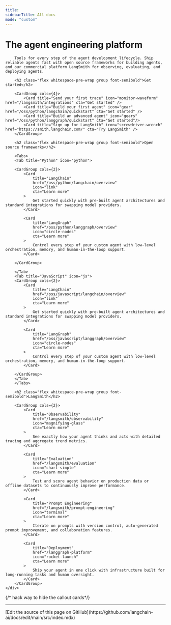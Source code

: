 ```yaml
---
title:
sidebarTitle: All docs
mode: "custom"
---
```


<div class="mx-auto max-w-8xl px-0 lg:px-5" style={{ paddingBottom: "8rem" }}>
    <div class="mdx-content prose prose-gray dark:prose-invert mx-4 pt-10">
        <h1 class="flex whitespace-pre-wrap group font-semibold text-2xl sm:text-3xl mt-8">The agent engineering platform</h1>

        Tools for every step of the agent development lifecycle. Ship reliable agents fast with open source frameworks for building agents, and our commercial platform LangSmith for observing, evaluating, and deploying agents.

        <h2 class="flex whitespace-pre-wrap group font-semibold">Get started</h2>

        <CardGroup cols={4}>
            <Card title="Send your first trace" icon="monitor-waveform" href="/langsmith/integrations" cta="Get started" />
            <Card title="Build your first agent" icon="gear" href="/oss/python/langchain/quickstart" cta="Get started" />
            <Card title="Build an advanced agent" icon="gears" href="/oss/python/langgraph/quickstart" cta="Get started"/>
            <Card title="Sign up for LangSmith" icon="screwdriver-wrench" href="https://smith.langchain.com/" cta="Try LangSmith" />
        </CardGroup>

        <h2 class="flex whitespace-pre-wrap group font-semibold">Open source frameworks</h2>

        <Tabs>
        <Tab title="Python" icon="python">

        <CardGroup cols={2}>
            <Card
                title="LangChain"
                href="/oss/python/langchain/overview"
                icon="link"
                cta="Learn more"
            >
                Get started quickly with pre-built agent architectures and standard integrations for swapping model providers.
            </Card>

            <Card
                title="LangGraph"
                href="/oss/python/langgraph/overview"
                icon="circle-nodes"
                cta="Learn more"
            >
                Control every step of your custom agent with low-level orchestration, memory, and human-in-the-loop support.
            </Card>

        </CardGroup>

        </Tab>
        <Tab title="JavaScript" icon="js">
        <CardGroup cols={2}>
            <Card
                title="LangChain"
                href="/oss/javascript/langchain/overview"
                icon="link"
                cta="Learn more"
            >
                Get started quickly with pre-built agent architectures and standard integrations for swapping model providers.
            </Card>

            <Card
                title="LangGraph"
                href="/oss/javascript/langgraph/overview"
                icon="circle-nodes"
                cta="Learn more"
            >
                Control every step of your custom agent with low-level orchestration, memory, and human-in-the-loop support.
            </Card>

        </CardGroup>
        </Tab>
        </Tabs>

        <h2 class="flex whitespace-pre-wrap group font-semibold">LangSmith</h2>

        <CardGroup cols={2}>
            <Card
                title="Observability"
                href="/langsmith/observability"
                icon="magnifying-glass"
                cta="Learn more"
            >
                See exactly how your agent thinks and acts with detailed tracing and aggregate trend metrics.
            </Card>

            <Card
                title="Evaluation"
                href="/langsmith/evaluation"
                icon="chart-simple"
                cta="Learn more"
            >
                Test and score agent behavior on production data or offline datasets to continuously improve performance.
            </Card>

            <Card
                title="Prompt Engineering"
                href="/langsmith/prompt-engineering"
                icon="terminal"
                cta="Learn more"
            >
                Iterate on prompts with version control, auto-generated prompt improvement, and collaboration features.
            </Card>

            <Card
                title="Deployment"
                href="/langgraph-platform"
                icon="rocket-launch"
                cta="Learn more"
            >
                Ship your agent in one click with infrastructure built for long-running tasks and human oversight.
            </Card>
        </CardGroup>
    </div>
</div>

{/* hack way to hide the callout cards*/}
<div className="relative">
    <div className="absolute top-0 left-0 w-screen h-20 dark:bg-background-dark z-10">
    </div>
</div>

---

<Callout icon="pen-to-square" iconType="regular">
  [Edit the source of this page on GitHub](https://github.com/langchain-ai/docs/edit/main/src/index.mdx)
</Callout>

